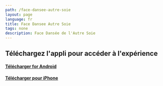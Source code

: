 ```yaml
---
path: /face-dansee-autre-soie
layout: page
language: fr
title: Face Dansee Autre Soie
tags: none
description: Face Dansée de l'Autre Soie
---
```


## Téléchargez l'appli pour accéder à l'expérience

#### [Télécharger for Android](https://play.google.com/store/apps/details?id=io.reveality.app)

#### [Télécharger pour iPhone](https://apps.apple.com/app/reveality/id1619973575)
